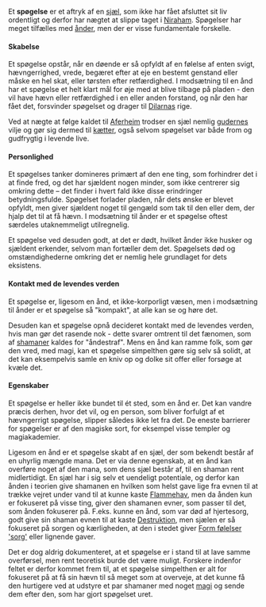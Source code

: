 {{title:Spøgelse}}
{{author:Laura Holmegaard}}
{{timestamp:2011-01-15T22:48:21Z}}
{{copyright:Spøgelse}}
Et '''spøgelse''' er et aftryk af en [[sjæl]], som ikke har fået afsluttet sit liv ordentligt og derfor har nægtet at slippe taget i [[Niraham]]. Spøgelser har meget tilfælles med [[ånd|ånder]], men der er visse fundamentale forskelle.

====Skabelse====
Et spøgelse opstår, når en døende er så opfyldt af en følelse af enten svigt, hævngerrighed, vrede, begæret efter at eje en bestemt genstand eller måske en hel skat, eller tørsten efter retfærdighed. I modsætning til en ånd har et spøgelse et helt klart mål for øje med at blive tilbage på pladen - den vil have hævn eller retfærdighed i en eller anden forstand, og når den har fået det, forsvinder spøgelset og drager til [[Dilarna|Dilarnas]] rige.

Ved at nægte at følge kaldet til [[Aferheim]] trodser en sjæl nemlig [[guderne|gudernes]] vilje og gør sig dermed til [[kætter]], også selvom spøgelset var både from og gudfrygtig i levende live.

====Personlighed====
Et spøgelses tanker domineres primært af den ene ting, som forhindrer det i at finde fred, og det har sjældent nogen minder, som ikke centrerer sig omkring dette – det finder i hvert fald ikke disse erindringer betydningsfulde. Spøgelset forlader pladen, når dets ønske er blevet opfyldt, men giver sjældent noget til gengæld som tak til den eller dem, der hjalp det til at få hævn. I modsætning til ånder er et spøgelse oftest særdeles utaknemmeligt utilregnelig.

Et spøgelse ved desuden godt, at det er dødt, hvilket ånder ikke husker og sjældent erkender, selvom man fortæller dem det. Spøgelsets død og omstændighederne omkring det er nemlig hele grundlaget for dets eksistens.

====Kontakt med de levendes verden====
Et spøgelse er, ligesom en ånd, et ikke-korporligt væsen, men i modsætning til ånder er et spøgelse så "kompakt", at alle kan se og høre det.

Desuden kan et spøgelse opnå decideret kontakt med de levendes verden, hvis man gør det rasende nok - dette svarer omtrent til det fænomen, som af [[shaman|shamaner]] kaldes for "åndestraf". Mens en ånd kan ramme folk, som gør den vred, med magi, kan et spøgelse simpelthen gøre sig selv så solidt, at det kan eksempelvis samle en kniv op og dolke sit offer eller forsøge at kvæle det.

====Egenskaber====
Et spøgelse er heller ikke bundet til ét sted, som en ånd er. Det kan vandre præcis derhen, hvor det vil, og en person, som bliver forfulgt af et hævngerrigt spøgelse, slipper således ikke let fra det. De eneste barrierer for spøgelser er af den magiske sort, for eksempel visse templer og magiakademier.

Ligesom en ånd er et spøgelse skabt af en sjæl, der som bekendt består af en uhyrlig mængde mana. Det er via denne egenskab, at en ånd kan overføre noget af den mana, som dens sjæl består af, til en shaman rent midlertidigt. En sjæl har i sig selv et uendeligt potentiale, og derfor kan ånden i teorien give shamanen en hvilken som helst gave lige fra evnen til at trække vejret under vand til at kunne kaste [[Flammehav]], men da ånden kun er fokuseret på visse ting, giver den shamanen evner, som passer til det, som ånden fokuserer på. F.eks. kunne en ånd, som var død af hjertesorg, godt give sin shaman evnen til at kaste [[Destruktion]], men sjælen er så fokuseret på sorgen og kærligheden, at den i stedet giver [[Form følelser 'sorg']] eller lignende gaver.

Det er dog aldrig dokumenteret, at et spøgelse er i stand til at lave samme overførsel, men rent teoretisk burde det være muligt. Forskere indenfor feltet er derfor kommet frem til, at et spøgelse simpelthen er alt for fokuseret på at få sin hævn til så meget som at overveje, at det kunne få den hurtigere ved at udstyre et par shamaner med noget [[magi]] og sende dem efter den, som har gjort spøgelset uret.